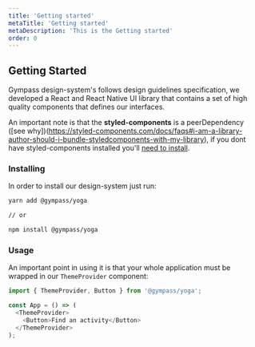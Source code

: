 ```yaml
---
title: 'Getting started'
metaTitle: 'Getting started'
metaDescription: 'This is the Getting started'
order: 0
---
```


## Getting Started

Gympass design-system's follows design guidelines specification, we developed a React and React Native UI library that contains a set of high quality components that defines our interfaces.

An important note is that the **styled-components** is a peerDependency ([see why])(https://styled-components.com/docs/faqs#i-am-a-library-author-should-i-bundle-styledcomponents-with-my-library), if you dont have styled-components installed you'll [need to install](https://styled-components.com/docs/basics#installation).

### Installing

In order to install our design-system just run:

```bash type=highlight
yarn add @gympass/yoga

// or

npm install @gympass/yoga
```

### Usage

An important point in using it is that your whole application must be wrapped in our `ThemeProvider` component:

```javascript type=highlight
import { ThemeProvider, Button } from '@gympass/yoga';

const App = () => (
  <ThemeProvider>
    <Button>Find an activity</Button>
  </ThemeProvider>
);
```
